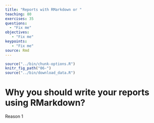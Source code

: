 ```yaml
---
title: "Reports with RMarkdown or "
teaching: 80
exercises: 35
questions:
  - "Fix me"
objectives:
   - "Fix me"
keypoints:
   - "Fix me"
source: Rmd
---
```


```r
source("../bin/chunk-options.R")
knitr_fig_path("06-")
source("../bin/download_data.R")
```

# Why you should write your reports using RMarkdown?
 Reason 1
